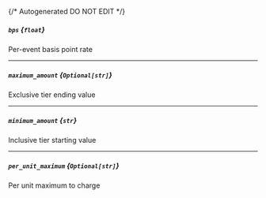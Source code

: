 {/* Autogenerated DO NOT EDIT  */}
##### `bps` *{`float`}*
Per\-event basis point rate

---
##### `maximum_amount` *{`Optional[str]`}*
Exclusive tier ending value

---
##### `minimum_amount` *{`str`}*
Inclusive tier starting value

---
##### `per_unit_maximum` *{`Optional[str]`}*
Per unit maximum to charge

